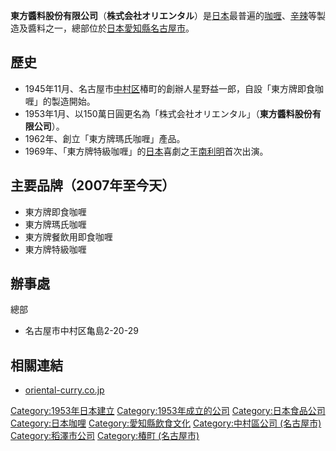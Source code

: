 '''東方醬料股份有限公司'''（'''株式会社オリエンタル'''）是[[日本|日本]]最普遍的[[咖喱|咖喱]]、[[辛辣|辛辣]]等製造及醬料之一，總部位於[[日本|日本]][[愛知縣|愛知縣]][[名古屋市|名古屋市]]。

== 歷史 ==
* 1945年11月、名古屋市[[中村区|中村区]]椿町的創辦人星野益一郎，自設「東方牌即食咖喱」的製造開始。
* 1953年1月、以150萬日圓更名為「株式会社オリエンタル」（'''東方醬料股份有限公司'''）。
* 1962年、創立「東方牌瑪氏咖喱」產品。
* 1969年、「東方牌特級咖喱」的[[日本|日本]]喜劇之王[[南利明_(俳優)|南利明]]首次出演。

==主要品牌（2007年至今天）==
*東方牌即食咖喱　
*東方牌瑪氏咖喱
*東方牌餐飲用即食咖喱
*東方牌特級咖喱

==辦事處==
;總部
*名古屋市中村区亀島2-20-29

==相關連結==
*[http://www.oriental-curry.co.jp/ oriental-curry.co.jp] {{Wayback|url=http://www.oriental-curry.co.jp/ |date=20210313051115 }}
{{Portal bar|日本|愛知|企業}}
[[Category:1953年日本建立|Category:1953年日本建立]]
[[Category:1953年成立的公司|Category:1953年成立的公司]]
[[Category:日本食品公司|Category:日本食品公司]]
[[Category:日本咖哩|Category:日本咖哩]]
[[Category:愛知縣飲食文化|Category:愛知縣飲食文化]]
[[Category:中村區公司_(名古屋市)|Category:中村區公司 (名古屋市)]]
[[Category:稻澤市公司|Category:稻澤市公司]]
[[Category:椿町_(名古屋市)|Category:椿町 (名古屋市)]]
{{Japan-company-stub}}